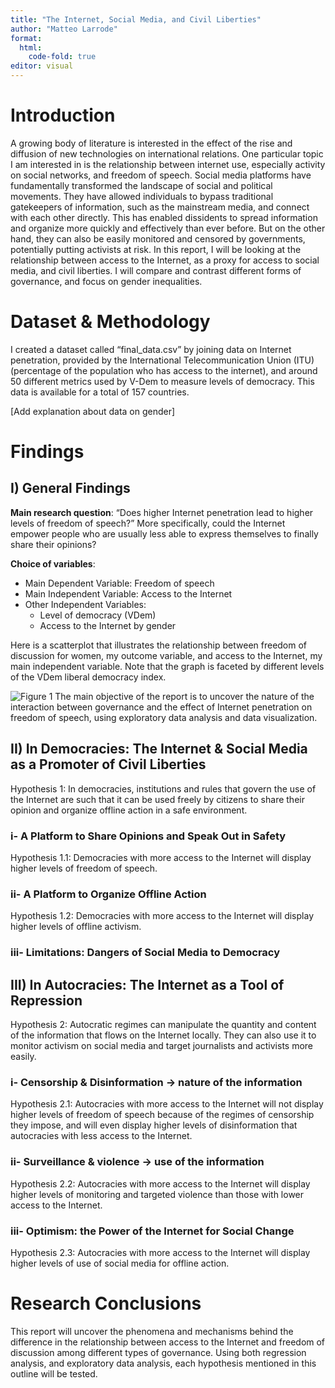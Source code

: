 ```yaml
---
title: "The Internet, Social Media, and Civil Liberties"
author: "Matteo Larrode"
format:
  html:
    code-fold: true
editor: visual
---
```


# Introduction

A growing body of literature is interested in the effect of the rise and diffusion of new technologies on international relations. One particular topic I am interested in is the relationship between internet use, especially activity on social networks, and freedom of speech. Social media platforms have fundamentally transformed the landscape of social and political movements. They have allowed individuals to bypass traditional gatekeepers of information, such as the mainstream media, and connect with each other directly. This has enabled dissidents to spread information and organize more quickly and effectively than ever before. But on the other hand, they can also be easily monitored and censored by governments, potentially putting activists at risk. In this report, I will be looking at the relationship between access to the Internet, as a proxy for access to social media, and civil liberties. I will compare and contrast different forms of governance, and focus on gender inequalities.

# Dataset & Methodology

I created a dataset called "final_data.csv" by joining data on Internet penetration, provided by the International Telecommunication Union (ITU) (percentage of the population who has access to the internet), and around 50 different metrics used by V-Dem to measure levels of democracy. This data is available for a total of 157 countries.

[Add explanation about data on gender]

# Findings

## I) General Findings

**Main research question**: "Does higher Internet penetration lead to higher levels of freedom of speech?" More specifically, could the Internet empower people who are usually less able to express themselves to finally share their opinions?

**Choice of variables**:

-   Main Dependent Variable: Freedom of speech
-   Main Independent Variable: Access to the Internet
-   Other Independent Variables:
    -   Level of democracy (VDem)
    -   Access to the Internet by gender

Here is a scatterplot that illustrates the relationship between freedom of discussion for women, my outcome variable, and access to the Internet, my main independent variable. Note that the graph is faceted by different levels of the VDem liberal democracy index.

![Figure 1](img/fig1.png) The main objective of the report is to uncover the nature of the interaction between governance and the effect of Internet penetration on freedom of speech, using exploratory data analysis and data visualization.

## II) In Democracies: The Internet & Social Media as a Promoter of Civil Liberties

Hypothesis 1: In democracies, institutions and rules that govern the use of the Internet are such that it can be used freely by citizens to share their opinion and organize offline action in a safe environment.

### i- A Platform to Share Opinions and Speak Out in Safety

Hypothesis 1.1: Democracies with more access to the Internet will display higher levels of freedom of speech.

### ii- A Platform to Organize Offline Action

Hypothesis 1.2: Democracies with more access to the Internet will display higher levels of offline activism.

### iii- Limitations: Dangers of Social Media to Democracy

## III) In Autocracies: The Internet as a Tool of Repression

Hypothesis 2: Autocratic regimes can manipulate the quantity and content of the information that flows on the Internet locally. They can also use it to monitor activism on social media and target journalists and activists more easily.

### i- Censorship & Disinformation → nature of the information

Hypothesis 2.1: Autocracies with more access to the Internet will not display higher levels of freedom of speech because of the regimes of censorship they impose, and will even display higher levels of disinformation that autocracies with less access to the Internet.

### ii- Surveillance & violence → use of the information

Hypothesis 2.2: Autocracies with more access to the Internet will display higher levels of monitoring and targeted violence than those with lower access to the Internet.

### iii- Optimism: the Power of the Internet for Social Change

Hypothesis 2.3: Autocracies with more access to the Internet will display higher levels of use of social media for offline action.

# Research Conclusions

This report will uncover the phenomena and mechanisms behind the difference in the relationship between access to the Internet and freedom of discussion among different types of governance. Using both regression analysis, and exploratory data analysis, each hypothesis mentioned in this outline will be tested.
